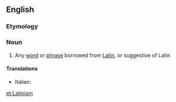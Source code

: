 ==English==

===Etymology===
{{suffix|Latin|ism}}

===Noun===
{{wikipedia}}
{{en-noun}}

# Any [[word]] or [[phrase]] borrowed from [[Latin]], or suggestive of Latin

====Translations====
{{trans-top|Latinism}}
* Italian: {{t+|it|latinismo|m}}
{{trans-mid}}
{{trans-bottom}}

[[et:Latinism]]